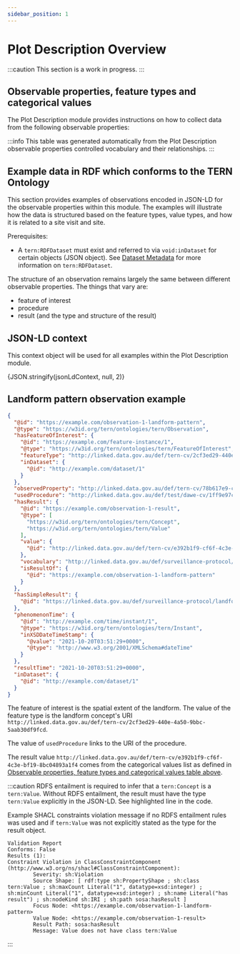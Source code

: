 ```yaml
---
sidebar_position: 1
---
```



# Plot Description Overview

:::caution
This section is a work in progress.
:::

## Observable properties, feature types and categorical values

The Plot Description module provides instructions on how to collect data from the following observable properties:

<PlotDescriptionObservableProperties />

:::info
This table was generated automatically from the Plot Description observable properties controlled vocabulary and their relationships.
:::

## Example data in RDF which conforms to the TERN Ontology

This section provides examples of observations encoded in JSON-LD for the observable properties within this module. The examples will illustrate how the data is structured based on the feature types, value types, and how it is related to a site visit and site.

Prerequisites:

- A `tern:RDFDataset` must exist and referred to via `void:inDataset` for certain objects (JSON object). See [Dataset Metadata](/tern-ontology/dev-guide/surveillance-protocol/metadata) for more information on `tern:RDFDataset`.

The structure of an observation remains largely the same between different observable properties. The things that vary are:

- feature of interest
- procedure
- result (and the type and structure of the result)

## JSON-LD context

This context object will be used for all examples within the Plot Description module.

<CodeBlock className="language-json">{JSON.stringify(jsonLdContext, null, 2)}</CodeBlock>

## Landform pattern observation example

```json {8-10,16,40-42}
{
  "@id": "https://example.com/observation-1-landform-pattern",
  "@type": "https://w3id.org/tern/ontologies/tern/Observation",
  "hasFeatureOfInterest": {
    "@id": "https://example.com/feature-instance/1",
    "@type": "https://w3id.org/tern/ontologies/tern/FeatureOfInterest",
    "featureType": "http://linked.data.gov.au/def/tern-cv/2cf3ed29-440e-4a50-9bbc-5aab30df9fcd",
    "inDataset": {
      "@id": "http://example.com/dataset/1"
    }
  },
  "observedProperty": "http://linked.data.gov.au/def/tern-cv/78b617e9-cd18-40b7-ad38-efc30579e680",
  "usedProcedure": "http://linked.data.gov.au/def/test/dawe-cv/1ff9e97c-3bdd-44c9-bdd3-401fa31c0b32",
  "hasResult": {
    "@id": "https://example.com/observation-1-result",
    "@type": [
      "https://w3id.org/tern/ontologies/tern/Concept",
      "https://w3id.org/tern/ontologies/tern/Value"
    ],
    "value": {
      "@id": "http://linked.data.gov.au/def/tern-cv/e392b1f9-cf6f-4c3e-bf19-8bc04893a1f4"
    },
    "vocabulary": "http://linked.data.gov.au/def/surveillance-protocol/landform-pattern",
    "isResultOf": {
      "@id": "https://example.com/observation-1-landform-pattern"
    }
  },
  "hasSimpleResult": {
    "@id": "https://linked.data.gov.au/def/surveillance-protocol/landform-pattern/1"
  },
  "phenomenonTime": {
    "@id": "http://example.com/time/instant/1",
    "@type": "https://w3id.org/tern/ontologies/tern/Instant",
    "inXSDDateTimeStamp": {
      "@value": "2021-10-20T03:51:29+0000",
      "@type": "http://www.w3.org/2001/XMLSchema#dateTime"
    }
  },
  "resultTime": "2021-10-20T03:51:29+0000",
  "inDataset": {
    "@id": "http://example.com/dataset/1"
  }
}
```

The feature of interest is the spatial extent of the landform. The value of the feature type is the landform concept's URI <ExternalLink href="http://linked.data.gov.au/def/tern-cv/2cf3ed29-440e-4a50-9bbc-5aab30df9fcd">`http://linked.data.gov.au/def/tern-cv/2cf3ed29-440e-4a50-9bbc-5aab30df9fcd`</ExternalLink>.

The value of `usedProcedure` links to the URI of the procedure.

The result value <ExternalLink href="http://linked.data.gov.au/def/tern-cv/e392b1f9-cf6f-4c3e-bf19-8bc04893a1f4">`http://linked.data.gov.au/def/tern-cv/e392b1f9-cf6f-4c3e-bf19-8bc04893a1f4`</ExternalLink> comes from the categorical values list as defined in [Observable properties, feature types and categorical values table above](/tern-ontology/dev-guide/surveillance-protocol/plot-description#observable-properties-feature-types-and-categorical-values).

:::caution
RDFS entailment is required to infer that a `tern:Concept` is a `tern:Value`.
Without RDFS entailment, the result must have the type `tern:Value` explicitly in the JSON-LD. See highlighted line in the code.

Example SHACL constraints violation message if no RDFS entailment rules was used and if `tern:Value` was not explicitly stated as the type for the result object.

```
Validation Report
Conforms: False
Results (1):
Constraint Violation in ClassConstraintComponent (http://www.w3.org/ns/shacl#ClassConstraintComponent):
        Severity: sh:Violation
        Source Shape: [ rdf:type sh:PropertyShape ; sh:class tern:Value ; sh:maxCount Literal("1", datatype=xsd:integer) ; sh:minCount Literal("1", datatype=xsd:integer) ; sh:name Literal("has result") ; sh:nodeKind sh:IRI ; sh:path sosa:hasResult ]
        Focus Node: <https://example.com/observation-1-landform-pattern>
        Value Node: <https://example.com/observation-1-result>
        Result Path: sosa:hasResult
        Message: Value does not have class tern:Value
```

:::
